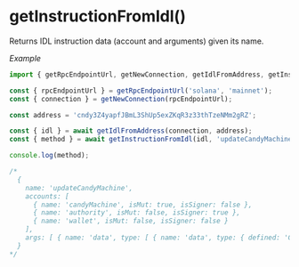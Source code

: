 # getInstructionFromIdl()

Returns IDL instruction data (account and arguments) given its name.

_Example_

```typescript
import { getRpcEndpointUrl, getNewConnection, getIdlFromAddress, getInstructionFromIdl } from '@lndgalante/solutils';

const { rpcEndpointUrl } = getRpcEndpointUrl('solana', 'mainnet');
const { connection } = getNewConnection(rpcEndpointUrl);

const address = 'cndy3Z4yapfJBmL3ShUp5exZKqR3z33thTzeNMm2gRZ';

const { idl } = await getIdlFromAddress(connection, address);
const { method } = await getInstructionFromIdl(idl, 'updateCandyMachine');

console.log(method);

/*
  {
    name: 'updateCandyMachine',
    accounts: [
      { name: 'candyMachine', isMut: true, isSigner: false },
      { name: 'authority', isMut: false, isSigner: true },
      { name: 'wallet', isMut: false, isSigner: false }
    ],
    args: [ { name: 'data', type: [ { name: 'data', type: { defined: 'CandyMachineData' } } ] } ]
  }
*/
```
